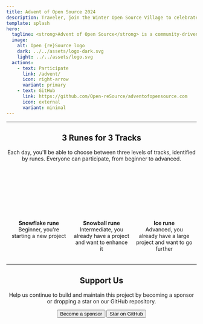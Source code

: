 ```yaml
---
title: Advent of Open Source 2024
description: Traveler, join the Winter Open Source Village to celebrate the season of sharing. Choose amongst the three runes to embark on your journey.
template: splash
hero:
  tagline: <strong>Advent of Open Source</strong> is a community-driven event that aims to introduce newcomers to Open Source Software development, and to help all participants to create or enhance their repositories.
  image:
    alt: Open {re}Source logo
    dark: ../../assets/logo-dark.svg
    light: ../../assets/logo.svg
  actions:
    - text: Participate
      link: /advent/
      icon: right-arrow
      variant: primary
    - text: GitHub
      link: https://github.com/Open-reSource/adventofopensource.com
      icon: external
      variant: minimal
---
```



<Banner />

<hr style="margin: 0; padding: 0" />

<section class="homepage-section">
	<div class="container" style="justify-content: center; display: flex">
		<div class="content" style="text-align: center">
			<h2>3 Runes for 3 Tracks</h2>
			<p>
				Each day, you'll be able to choose between three levels of tracks, identified by runes. Everyone can participate, from beginner to advanced.
			</p>
		</div>
	</div>
  <ul style="display: flex; gap: 1rem; justify-content: center; margin-top: 2rem; margin-bottom: 2rem; padding: 0">
    <li style="max-width: 150px; display: flex; flex-direction: column; gap: 5px; align-items: center; margin: 0">
      <div style="text-decoration: none; width: 100px; height: 100px; font-size: 60px; border-radius: 50%; border: 1px solid transparent; background-color: var(--sl-color-accent-low); margin: 0; display: flex; align-items: center; justify-content: center; color: var(--sl-color-accent)">
        <Image src={beginnerRune} alt="" />
      </div>
      <div style="text-align: center">
        <strong>Snowflake rune</strong><br/>Beginner, you're starting a new project
      </div>
    </li>
    <li style="max-width: 150px; display: flex; flex-direction: column; gap: 5px; align-items: center; margin: 0">
      <div style="text-decoration: none; width: 100px; height: 100px; font-size: 60px; border-radius: 50%; border: 1px solid transparent; background-color: var(--sl-color-accent-low); margin: 0; display: flex; align-items: center; justify-content: center; color: var(--sl-color-accent)">
        <Image src={intermediateRune} alt="" />
      </div>
      <div style="text-align: center">
        <strong>Snowball rune</strong><br/>Intermediate, you already have a project and want to enhance it
      </div>
    </li>
    <li style="max-width: 150px; display: flex; flex-direction: column; gap: 5px; align-items: center; margin: 0">
      <div style="text-decoration: none; width: 100px; height: 100px; font-size: 60px; border-radius: 50%; border: 1px solid transparent; background-color: var(--sl-color-accent-low); margin: 0; display: flex; align-items: center; justify-content: center; color: var(--sl-color-accent)">
        <Image src={advancedRune} alt="" />
      </div>
      <div style="text-align: center">
        <strong>Ice rune</strong><br/>Advanced, you already have a large project and want to go further
      </div>
    </li>
  </ul>
</section>

<hr style="margin: 0; padding: 0" />

<section class="homepage-section">
	<div class="container" style="justify-content: center; display: flex">
		<div class="content" style="text-align: center">
			<h2>Support Us</h2>
			<p>
				Help us continue to build and maintain this project by becoming a sponsor or dropping a star on our GitHub
				repository.
			</p>
			<div class="actions" style="justify-content: center">
				<Button href="https://github.com/sponsors/Open-reSource" class="action action-secondary">
					<Icon name="heart" />
					<span>Become a sponsor</span>
				</Button>
				<Button href="https://github.com/Open-reSource/adventofopensource.com" class="action action-outline">
					<Icon name="star" />
					<span>Star on GitHub</span>
				</Button>
			</div>
		</div>
	</div>
</section>
